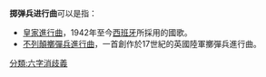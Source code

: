 '''掷弹兵进行曲'''可以是指：
*[[皇家進行曲|皇家進行曲]]，1942年至今[[西班牙|西班牙]]所採用的國歌。
*[[不列顛擲彈兵進行曲|不列顛擲彈兵進行曲]]，一首創作於17世紀的英國陸軍擲彈兵進行曲。

{{消歧義}}

[[分類:六字消歧義|分類:六字消歧義]]